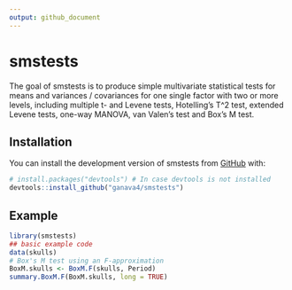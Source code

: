 ```yaml
---
output: github_document
---
```


# smstests

The goal of smstests is to produce simple multivariate statistical tests for means and variances / covariances for one single factor with two or more levels, including multiple t- and Levene tests, Hotelling’s T^2 test, extended Levene tests, one-way MANOVA, van Valen’s test and Box’s M test.

## Installation

You can install the development version of smstests from [GitHub](https://github.com/) with:

```r
# install.packages("devtools") # In case devtools is not installed
devtools::install_github("ganava4/smstests")
```


## Example

```r
library(smstests)
## basic example code
data(skulls)
# Box's M test using an F-approximation
BoxM.skulls <- BoxM.F(skulls, Period)
summary.BoxM.F(BoxM.skulls, long = TRUE)
```
